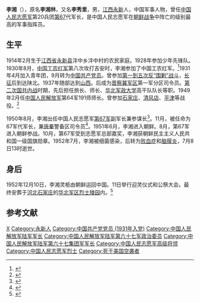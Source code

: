 {{Otheruses|other=名为李湘的其他人物|李湘}}
{{Disputed|time=2020-01-07}}
{{noteTA
|1=zh-cn:朝鲜战争; zh-sg:韩战; zh-tw:韓戰; zh-hk:韓戰;
}}
{{军人
| name = 李湘
| image name = Li Xiang 1952.jpg
| width = 250px
| job = 
| job-1 = 
| job-2 = 
| job2 = 
| period = 
| period-1 = 
| period-2 = 
| birthname = 
| other_names = 
| foreign_names =
| english_names =
| Sex =男
| date of birth = {{birth date|1914|2|0}}
| place of birth ={{ROC-1912}}[[江西省|江西省]][[永新县|永新县]]
| date of death = {{death date and age|1952|7|8|1914|2|0}}
| place of death = {{PRK}}
| nationality = {{ROC-1912}}\{{ROC}}（1914-1949）<br />{{PRC}}（1949-1952）
| residence =
| languages =[[汉语|汉语]]
| height =
| weight =
| party = {{CPC}}
| rank = 
| spouse = 
| relatives = 
*妻子：安淑静（1947年结婚）<ref name="a1"/>
*儿子：李广建
**孙子 李延
**曾孙 李梓睿 
*女儿：李广利（1951年出生）<ref name="a1"/>
| educate = 
| past = 
| work =
| award =
*[[朝鲜民主主义人民共和国一级国旗勋章|朝鲜民主主义人民共和国一级国旗勋章]]（1951年）
| rankrecord= 
}}

'''李湘'''（{{bd|1914年|2月|1952年|7月8日|L}}{{KIA}}），原名'''李湘林'''，又名'''李秀里'''，男，[[江西省|江西]][[永新县|永新]]人，中国军事人物，曾任[[中国人民志愿军|中国人民志愿军]]第20兵团[[中国人民解放军陆军第六十七集团军|第67]]代军长，是中国人民志愿军在[[朝鲜战争|朝鲜战争]]中阵亡的级别最高的军事指挥员。

== 生平 ==
1914年2月生于[[江西省|江西省]][[永新县|永新县]]泮中乡泮中村的农民家庭。1928年参加少年先锋队。1930年8月，[[中国工农红军|中国工农红军]]第八次攻打吉安时，李湘参加了中国工农红军。<ref>{{cite web|url=http://www.laomu.cn/wxzp/ydzx/wenxueqikan/Dswy/dswy2008/dswy20081710.html|title=异国战场逞英豪|publisher=语文网中网，来源：党史文苑2008年第17期|author=晓农|date=|accessdate=2011-02-15|language=Zh-hans|deadurl=yes|archiveurl=https://web.archive.org/web/20160304222457/http://www.laomu.cn/wxzp/ydzx/wenxueqikan/Dswy/dswy2008/dswy20081710.html|archivedate=2016-03-04|df=}}</ref>1931年4月加入青年团，9月转为[[中国共产党员|中国共产党员]]。曾参加[[反围剿战争|第一到五次反“围剿”战斗]]，[[长征|长征]]后到达陕北。1937年随部达到[[山西|山西]]。后成为[[晋察冀军区|晋察冀军区]]第一军分区司令员。[[第二次国共内战|第二次国共内战]]时期，先后担任旅长、师长、[[华北军政大学|华北军政大学]]高干队队长等职。1949年2月任[[中国人民解放军|中国人民解放军]]第64军191师师长。曾参加[[石家庄战役|石家庄]]、[[清风店战役|清风店]]、[[平津战役|平津]]等战役。<ref>{{cite web|url=http://www.jxnews.com.cn/oldnews/n12078/ca828651.htm|title=永恒的怀念|publisher=大江网—江西日报 来源：省委党史研究室供稿|author=|date=2005-05-22|accessdate=2011-02-15|language=Zh-hans|archive-url=https://web.archive.org/web/20131105045149/http://www.jxnews.com.cn/oldnews/n12078/ca828651.htm|archive-date=2013-11-05|dead-url=yes}}</ref>

1950年8月，李湘出任中国人民志愿军[[中国人民解放军陆军第六十七集团军|第67军]]副军长兼参谋长<ref name="a1">{{cite web|url=http://www.he.xinhuanet.com/zhuanti/2009-03/31/content_16122088.htm|title=安淑静老人为李湘将军扫墓|publisher=新华网河北频道 来源： 燕赵都市报|author=蔡艳荣、王伟、田国祥|date=2009-03-31|accessdate=2011-02-15|language=Zh-hans|deadurl=yes|archiveurl=https://web.archive.org/web/20101030050911/http://www.he.xinhuanet.com/zhuanti/2009-03/31/content_16122088.htm|archivedate=2010-10-30}}</ref>。11月，被任命为67军代军长，兼[[唐山|唐]][[秦皇岛|秦]]警备区司令员<ref>{{cite web|url=http://dangshi.people.com.cn/GB/12149527.html|title=丰碑直矗千里外——怀念亲爱的战友和伴侣李湘|publisher=中国共产党新闻网|author=口述：安淑静  整理：谢文雄|date=2010-07-15|accessdate=2011-02-15|language=Zh-hans|archive-url=https://web.archive.org/web/20100721101941/http://dangshi.people.com.cn/GB/12149527.html|archive-date=2010-07-21|dead-url=no}}</ref>。1951年6月，李湘进入朝鲜。8月，第67军进入朝鲜参战。10月，第67军受到志愿军总部嘉奖，李湘获朝鲜民主主义人民共和国一级国旗勋章。1952年7月，李湘被细菌感染，后转为[[败血症|败血症]]和[[脑膜炎|脑膜炎]]，7月8日13时逝世。

== 身后 ==
1952年12月10日，李湘灵柩由朝鲜运回中国。11日举行迎灵仪式和公祭大会。最终安葬于[[河北|河北]][[石家庄|石家庄]]的[[华北军区烈士陵园|华北军区烈士陵园]]内。<ref>{{cite web|url=http://news.qq.com/a/20101002/000588.htm|title=《瞭望》文章：忆我的军长李湘|publisher=腾讯网 来源：瞭望新闻周刊|author=曹家麟|date=2010-10-02|accessdate=2011-02-15 |language=Zh-hans}}</ref>

== 参考文献 ==
{{Reflist}}

{{Authority control}}
{{DEFAULTSORT:L}}
[[Category:李姓|X]]
[[Category:永新人|Category:永新人]]
[[Category:中国共产党党员_(1931年入党)|Category:中国共产党党员 (1931年入党)]]
[[Category:中国人民解放军陆军军长|Category:中国人民解放军陆军军长]]
[[Category:中国人民解放军陆军第六十七军政治委员|Category:中国人民解放军陆军第六十七军政治委员]]
[[Category:中国人民解放军陆军第六十七集团军军长|Category:中国人民解放军陆军第六十七集团军军长]]
[[Category:中国人民志愿军高级将领|Category:中国人民志愿军高级将领]]
[[Category:中国人民志愿军烈士|Category:中国人民志愿军烈士]]
[[Category:死于美国空袭者|Category:死于美国空袭者]]